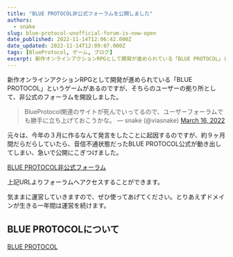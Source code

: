 ```yaml
---
title: "BLUE PROTOCOL非公式フォーラムを公開しました"
authors:
  - snake
slug: blue-protocol-unofficial-forum-is-now-open
date_published: 2022-11-14T12:06:42.000Z
date_updated: 2022-11-14T12:09:07.000Z
tags: [BlueProtocol, ゲーム, ブログ]
excerpt: 新作オンラインアクションRPGとして開発が進められている「BLUE PROTOCOL」というゲームがあるのですが、そちらのユーザーの拠り所として、非公式のフォーラムを開設しました。
---
```


新作オンラインアクションRPGとして開発が進められている「BLUE PROTOCOL」というゲームがあるのですが、そちらのユーザーの拠り所として、非公式のフォーラムを開設しました。

> BlueProtocol関連のサイトが死んでいってるので、ユーザーフォーラムでも勝手に立ち上げておこうかな。
> &mdash; snake (@viasnake) [March 16, 2022](https://twitter.com/viasnake/status/1504166327170187266?ref_src=twsrc%5Etfw)

元々は、今年の３月に作るなんて発言をしたことに起因するのですが、約９ヶ月間だらだらしていたら、音信不通状態だったBLUE PROTOCOL公式が動き出してしまい、急いで公開にこぎつけました。

[BLUE PROTOCOL非公式フォーラム](https://bp-forum.net/)

上記URLよりフォーラムへアクセスすることができます。

気ままに運営していきますので、ぜひ使ってあげてください。とりあえずドメインが生きる一年間は運営を続けます。

## BLUE PROTOCOLについて

[BLUE PROTOCOL](https://blue-protocol.com/)

